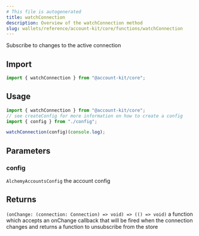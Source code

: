 ```yaml
---
# This file is autogenerated
title: watchConnection
description: Overview of the watchConnection method
slug: wallets/reference/account-kit/core/functions/watchConnection
---
```


Subscribe to changes to the active connection

## Import

```ts
import { watchConnection } from "@account-kit/core";
```

## Usage

```ts
import { watchConnection } from "@account-kit/core";
// see createConfig for more information on how to create a config
import { config } from "./config";

watchConnection(config)(console.log);
```

## Parameters

### config

`AlchemyAccountsConfig`
the account config

## Returns

`(onChange: (connection: Connection) => void) => (() => void)`
a function which accepts an onChange callback that will be fired when the connection changes and returns a function to unsubscribe from the store
